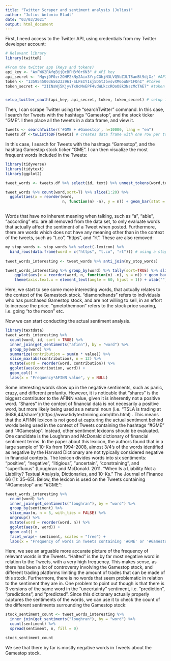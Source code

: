```yaml
---
title: "Twitter Scraper and sentiment analysis (Julius)"
author: "Julius Antonio Bladt"
date: "03/03/2021"
output: html_document
---
```


First, I need access to the Twitter API, using credentials from my Twitter developer account:

```R

# Relevant library
library(twitteR)

#From the twitter app (Keys and tokens)
api_key <- "AxFW62RAfgBjjQcBFH3f0r6N3" # API key 
api_secret <- "MgvjDF0zr2OHP2kNy2Aix3YrpCGhjN3LVQ5bZJLT8anBt9djXz" #API secret key 
token <- "1359545003656232961-SLFEIY1sj5D5tJbvsvXM6ouNP1FOnI" #token 
token_secret <- "2IINsWj5KjyvTxUcMeEPF4vdWLkccROoO8k3NszMcTAE7" #token secret


setup_twitter_oauth(api_key, api_secret, token, token_secret) # setup for accessing twitter using the information above


```
Then, I can scrape Twitter using the "searchTwitter" command. In this case, I search for Tweets with the hashtags "Gamestop", and the stock ticker "GME". I then place all the tweets in a data frame, and view it.

```R

tweets <- searchTwitter('#GME + #Gamestop', n=10000, lang = "en")
tweets.df <-twListToDF(tweets) # creates data frame with one row per tweet

```

In this case, I search for Tweets with the hashtags "Gamestop", and the hashtag Gamestop stock ticker "GME". I can then visualize the most frequent words included in the Tweets:

```R

library(tidyverse)
library(tidytext)
library(ggplot2)

tweet_words <- tweets.df %>% select(id, text) %>% unnest_tokens(word,text) # unnest_tokens will plit a column into tokens, flattening the table into one-token-per-row

tweet_words %>% count(word,sort=T) %>% slice(1:20) %>% 
  ggplot(aes(x = reorder(word, 
                         n, function(n) -n), y = n)) + geom_bar(stat = "identity") + theme(axis.text.x = element_text(angle = 60, 
                                                                                                                      hjust = 1)) + xlab("")

```

Words that have no inherent meaning when talking, such as "a", "able", "according" etc. are all removed from the data set, to only evaluate words that actually affect the sentiment of a Tweet when posted. Furthermore, there are words which does not have any meaning other than in the context of the tweets, such as "t.co", "https", and "rt". These are also removed:

```R

my_stop_words <- stop_words %>% select(-lexicon) %>% 
  bind_rows(data.frame(word = c("https", "t.co", "rt"))) # using a stop-word lexicon to remove stop words + removing "https", "t.co", and "rt". 
                           
tweet_words_interesting <- tweet_words %>% anti_join(my_stop_words)

tweet_words_interesting %>% group_by(word) %>% tally(sort=TRUE) %>% slice(1:25) %>% 
    ggplot(aes(x = reorder(word, n, function(n) -n), y = n)) + geom_bar(stat = "identity") + 
    theme(axis.text.x = element_text(angle = 60, hjust = 1)) + xlab("")


```

Here, we start to see some more interesting words, that actually relates to the context of the Gamestock stock. "diamondhands" refers to individuals who has purchased Gamestop stock, and are not willing to sell, in an effort to increase the price. "gmetothemoon" refers to the stock price soaring, i.e. going "to the moon" etc.

Now we can start conducting the actual sentiment analysis.

```r
library(textdata)
tweet_words_interesting %>%
  count(word, id, sort = TRUE) %>%
  inner_join(get_sentiments("afinn"), by = "word") %>%
  group_by(word) %>%
  summarize(contribution = sum(n * value)) %>%
  slice_max(abs(contribution), n = 12) %>%
  mutate(word = reorder(word, contribution)) %>%
  ggplot(aes(contribution, word)) +
  geom_col() +
  labs(x = "Frequency*AFINN value", y = NULL)


```
Some interesting words show up in the negative sentiments, such as panic, crazy, and different profanity. However, it is noticable that "shares" is the biggest contributor to the AFINN value, given it is inherently not a positive word. "Shares" in the context of financial data is not necesarily a positive word, but more likely being used as a netural noun (i.e. "TSLA is trading at $686,44/share")(https://www.tidytextmining.com/dtm.html) . This means that the AFINN lexicon is not good at capturing the actual sentiment behind words being used in the context of Tweets containing the hashtags "#GME" and "#Gamestop". Instead, other sentiment lexicons should be evaluated. One candidate is the Loughran and McDonald dictionary of financial sentiment terms. In the paper about this lexicon, the authors found that in a large sample of 10-Ks from 1994-2008, almost 3/4's of the words identified as negative by the Harvard Dictionary are not typically considered negative in financial contexts. The lexicon divides words into six sentiments: “positive”, “negative”, “litigious”, “uncertain”, “constraining”, and “superfluous” (Loughran and McDonald. 2011. “When Is a Liability Not a Liability? Textual Analysis, Dictionaries, and 10-Ks.” The Journal of Finance 66 (1): 35–65). Below, the lexicon is used on the Tweets containing "#Gamestop" and "#GME":

```R

tweet_words_interesting %>%
  count(word) %>%
  inner_join(get_sentiments("loughran"), by = "word") %>%
  group_by(sentiment) %>%
  slice_max(n, n = 5, with_ties = FALSE) %>%
  ungroup() %>%
  mutate(word = reorder(word, n)) %>%
  ggplot(aes(n, word)) +
  geom_col() +
  facet_wrap(~ sentiment, scales = "free") +
  labs(x = "Frequency of words in Tweets containing '#GME' or '#Gamestop'", y = NULL)


```

Here, we see an arguable more accurate picture of the frequency of relevant words in the Tweets. "Halted" is the by far most negative word in relation to the Tweets, with a very high frequency. This makes sense, as there has been a lot of controversy involving the Gamestop stock, and different trading platforms limiting the amount of trades that can be made of this stock. Furthermore, there is no words that seem problematic in relation to the sentiment they are in. One problem to point out though is that there is 3 versions of the same word in the "uncertainty" sentiment, i.e. "prediction", "predictions", and "predicted". Since this dictionary actually properly captures the sentiments of the words, we can use it to check the count of the different sentiments surrounding the Gamestop stock:


```R

stock_sentiment_count <- tweet_words_interesting %>%
  inner_join(get_sentiments("loughran"), by = "word") %>%
  count(sentiment) %>%
  spread(sentiment, n, fill = 0)

stock_sentiment_count


```

We see that there by far is mostly negative words in Tweets about the Gamestop stock.














